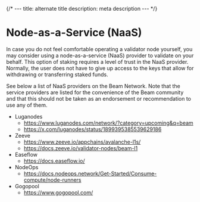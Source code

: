 {/* ---
title: alternate title
description: meta description
--- */}

# Node-as-a-Service (NaaS)

In case you do not feel comfortable operating a validator node yourself, you may consider using a node-as-a-service (NaaS) provider to validate on your behalf. This option of staking requires a level of trust in the NaaS provider. Normally, the user does not have to give up access to the keys that allow for withdrawing or transferring staked funds.

See below a list of NaaS providers on the Beam Network. Note that the service providers are listed for the convenience of the Beam community and that this should not be taken as an endorsement or recommendation to use any of them.

- Luganodes 
  - https://www.luganodes.com/network/?category=upcoming&q=beam
  - https://x.com/luganodes/status/1899395385539629186
- Zeeve 
  - https://www.zeeve.io/appchains/avalanche-l1s/
  - https://docs.zeeve.io/validator-nodes/beam-l1
- Easeflow 
  - https://docs.easeflow.io/
- NodeOps 
  - https://docs.nodeops.network/Get-Started/Consume-compute/node-runners
- Gogopool 
  - https://www.gogopool.com/

